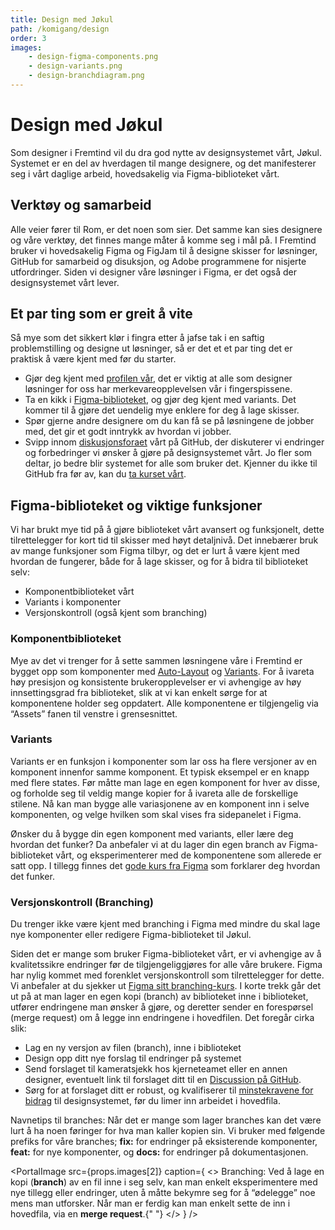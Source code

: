 ```yaml
---
title: Design med Jøkul
path: /komigang/design
order: 3
images:
    - design-figma-components.png
    - design-variants.png
    - design-branchdiagram.png
---
```



# Design med Jøkul

<Ingress>
    Som designer i Fremtind vil du dra god nytte av designsystemet vårt, Jøkul. Systemet er en del av hverdagen til
    mange designere, og det manifesterer seg i vårt daglige arbeid, hovedsakelig via Figma-biblioteket vårt.
</Ingress>

## Verktøy og samarbeid

Alle veier fører til Rom, er det noen som sier. Det samme kan sies designere og våre verktøy, det finnes mange måter å komme seg i mål på. I Fremtind bruker vi hovedsakelig Figma og FigJam til å designe skisser for løsninger, GitHub for samarbeid og disuksjon, og Adobe programmene for nisjerte utfordringer. Siden vi designer våre løsninger i Figma, er det også der designsystemet vårt lever.

## Et par ting som er greit å vite

Så mye som det sikkert klør i fingra etter å jafse tak i en saftig problemstilling og designe ut løsninger, så er det et et par ting det er praktisk å være kjent med før du starter.

-   Gjør deg kjent med [profilen vår](/profil/designprinsipper), det er viktig at alle som designer løsninger for oss har merkevareopplevelsen vår i fingerspissene.
-   Ta en kikk i [Figma-biblioteket](https://www.figma.com/file/y9JtTf3whfTCHCdYSUXVQ5/?node-id=0%3A1), og gjør deg kjent med variants. Det kommer til å gjøre det uendelig mye enklere for deg å lage skisser.
-   Spør gjerne andre designere om du kan få se på løsningene de jobber med, det gir et godt inntrykk av hvordan vi jobber.
-   Svipp innom [diskusjonsforaet](https://github.com/fremtind/jokul/discussions) vårt på GitHub, der diskuterer vi endringer og forbedringer vi ønsker å gjøre på designsystemet vårt. Jo fler som deltar, jo bedre blir systemet for alle som bruker det. Kjenner du ikke til GitHub fra før av, kan du [ta kurset vårt](https://www.figma.com/proto/HOmcpKHfjHnS9f8397hfxU/Github-for-Designere?page-id=0%3A1&node-id=1%3A2&viewport=260%2C48%2C0.1&scaling=scale-down-width&starting-point-node-id=1%3A2).

## Figma-biblioteket og viktige funksjoner

Vi har brukt mye tid på å gjøre biblioteket vårt avansert og funksjonelt, dette tilrettelegger for kort tid til skisser med høyt detaljnivå. Det innebærer bruk av mange funksjoner som Figma tilbyr, og det er lurt å være kjent med hvordan de fungerer, både for å lage skisser, og for å bidra til biblioteket selv:

-   Komponentbiblioteket vårt
-   Variants i komponenter
-   Versjonskontroll (også kjent som branching)

### Komponentbiblioteket

Mye av det vi trenger for å sette sammen løsningene våre i Fremtind er bygget opp som komponenter med [Auto-Layout](https://help.figma.com/hc/en-us/articles/360040451373-Create-dynamic-designs-with-auto-layout) og [Variants](https://help.figma.com/hc/en-us/articles/360056440594-Create-and-use-variants). For å ivareta høy presisjon og konsistente brukeropplevelser er vi avhengige av høy innsettingsgrad fra biblioteket, slik at vi kan enkelt sørge for at komponentene holder seg oppdatert. Alle komponentene er tilgjengelig via “Assets” fanen til venstre i grensesnittet.

<PortalImage
    src={props.images[0]}
    caption="Innsetting: Bruk Shift + I inne i Figmafilen din, for å ta frem en hurtigmeny med søk for innsetting av nye komponenter fra designsystemet."
/>

### Variants

Variants er en funksjon i komponenter som lar oss ha flere versjoner av en komponent innenfor samme komponent. Et typisk eksempel er en knapp med flere states. Før måtte man lage en egen komponent for hver av disse, og forholde seg til veldig mange kopier for å ivareta alle de forskellige stilene. Nå kan man bygge alle variasjonene av en komponent inn i selve komponenten, og velge hvilken som skal vises fra sidepanelet i Figma.

<PortalImage
    className="jkl-spacing-xl--bottom"
    src={props.images[1]}
    caption="Variants i komponenter: I stedet for å ha mange kopier av samme komponent, kan vi nå slå av og på variasjoner av samme komponent etter behov."
/>

Ønsker du å bygge din egen komponent med variants, eller lære deg hvordan det funker? Da anbefaler vi at du lager din egen branch av Figma-biblioteket vårt, og eksperimenterer med de komponentene som allerede er satt opp. I tillegg finnes det [gode kurs fra Figma](https://help.figma.com/hc/en-us/sections/360006233714-Components-and-styles) som forklarer deg hvordan det funker.

### Versjonskontroll (Branching)

<div className="jkl-portal-paragraph">
    <WarningMessageBox title="Obs: funksjon for viderekomne" role="none presentation" fullWidth>
        Du trenger ikke være kjent med branching i Figma med mindre du skal lage nye komponenter eller redigere
        Figma-biblioteket til Jøkul.
    </WarningMessageBox>
</div>

Siden det er mange som bruker Figma-biblioteket vårt, er vi avhengige av å kvalitetssikre endringer før de tilgjengeliggjøres for alle våre brukere. Figma har nylig kommet med forenklet versjonskontroll som tilrettelegger for dette. Vi anbefaler at du sjekker ut [Figma sitt branching-kurs](https://help.figma.com/hc/en-us/articles/360063144053-Create-branches-and-merge-changes). I korte trekk går det ut på at man lager en egen kopi (branch) av biblioteket inne i biblioteket, utfører endringene man ønsker å gjøre, og deretter sender en forespørsel (merge request) om å legge inn endringene i hovedfilen. Det foregår cirka slik:

-   Lag en ny versjon av filen (branch), inne i biblioteket
-   Design opp ditt nye forslag til endringer på systemet
-   Send forslaget til kameratsjekk hos kjerneteamet eller en annen designer, eventuelt link til forslaget ditt til en [Discussion på GitHub](https://github.com/fremtind/jokul/discussions).
-   Sørg for at forslaget ditt er robust, og kvalifiserer til [minstekravene for bidrag](/komigang/prosessen#klar-for-å-lansere-huskelista-hjelper-deg-) til designsystemet, før du limer inn arbeidet i hovedfila.

<div className="jkl-portal-paragraph">
    <p className="jkl-small jkl-spacing-s--bottom">
        Navnetips til branches: Når det er mange som lager branches kan det være lurt å ha noen føringer for hva man
        kaller kopien sin. Vi bruker med følgende prefiks for våre branches; <b>fix:</b> for endringer på eksisterende
        komponenter, <b>feat:</b> for nye komponenter, og <b>docs:</b> for endringer på dokumentasjonen.
    </p>
</div>

<PortalImage
    src={props.images[2]}
    caption={
        <>
            Branching: Ved å lage en kopi (<b>branch</b>) av en fil inne i seg selv, kan man enkelt eksperimentere med
            nye tillegg eller endringer, uten å måtte bekymre seg for å “ødelegge” noe mens man utforsker. Når man er
            ferdig kan man enkelt sette de inn i hovedfila, via en <b>merge request</b>.{" "}
        </>
    }
/>
